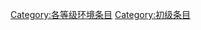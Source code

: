 {{Wikipedia category}}
{{emptycat}}
{{Articles by Quality| topic=環境|project=環境|format=TOC}}
{{catmore1|[[Wikipedia:環境专题|Wikipedia:環境专题]]}}

[[Category:各等级环境条目|Category:各等级环境条目]]
[[Category:初级条目|Category:初级条目]]